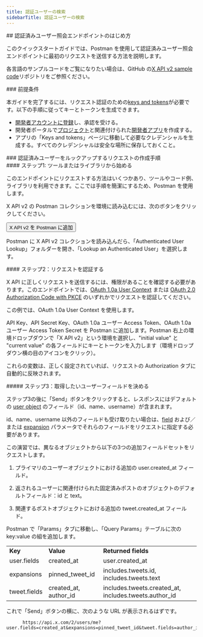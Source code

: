```yaml
---
title: 認証ユーザーの検索
sidebarTitle: 認証ユーザーの検索
---
```



<div id="getting-started-with-the-authenticated-user-lookup-endpoint">
  ## 認証済みユーザー照会エンドポイントのはじめ方
</div>

このクイックスタートガイドでは、Postman を使用して認証済みユーザー照会エンドポイントに最初のリクエストを送信する方法を説明します。

各言語のサンプルコードをご覧になりたい場合は、GitHub の[X API v2 sample code](https://github.com/xdevplatform/Twitter-API-v2-sample-code)リポジトリをご参照ください。

<Note>
  ### 前提条件

  本ガイドを完了するには、リクエスト認証のための[keys and tokens](/ja/resources/fundamentals/authentication)が必要です。以下の手順に従ってキーとトークンを生成できます。

  - [開発者アカウントに登録](https://developer.x.com/en/apply-for-access)し、承認を受ける。
  - 開発者ポータルで[プロジェクト](/ja/resources/fundamentals/projects)と関連付けられた[開発者アプリ](/ja/resources/fundamentals/developer-apps)を作成する。
  - アプリの「Keys and tokens」ページに移動して必要なクレデンシャルを生成する。すべてのクレデンシャルは安全な場所に保存しておくこと。
</Note>

<div id="steps-to-build-an-authenticated-user-lookup-request">
  ### 認証済みユーザーをルックアップするリクエストの作成手順
</div>

<div id="step-one-start-with-a-tool-or-library">
  #### ステップ1: ツールまたはライブラリから始める
</div>

このエンドポイントにリクエストする方法はいくつかあり、ツールやコード例、ライブラリを利用できます。ここでは手順を簡潔にするため、Postman を使用します。

X API v2 の Postman コレクションを環境に読み込むには、次のボタンをクリックしてください。

<Button href="https://app.getpostman.com/run-collection/9956214-784efcda-ed4c-4491-a4c0-a26470a67400">
  X API v2 を Postman に追加
</Button>

Postman に X API v2 コレクションを読み込んだら、「Authenticated User Lookup」フォルダーを開き、「Lookup an Authenticated User」を選択します。

<div id="step-two-authenticate-your-request">
  #### ステップ2：リクエストを認証する
</div>

X API に正しくリクエストを送信するには、権限があることを確認する必要があります。このエンドポイントでは、[OAuth 1.0a User Context](/ja/resources/fundamentals/authentication) または [OAuth 2.0 Authorization Code with PKCE](ja/resources/fundamentals/authentication#oauth-2-0-authorization-code-flow-with-pkce-2) のいずれかでリクエストを認証してください。

この例では、OAuth 1.0a User Context を使用します。

API Key、API Secret Key、OAuth 1.0a ユーザー Access Token、OAuth 1.0a ユーザー Access Token Secret を Postman に追加します。Postman 右上の環境ドロップダウンで「X API v2」という環境を選択し、"initial value" と "current value" の各フィールドにキーとトークンを入力します（環境ドロップダウン横の目のアイコンをクリック）。

これらの変数は、正しく設定されていれば、リクエストの Authorization タブに自動的に反映されます。
 

<div id="step-three-determine-which-user-fields-you-want-to-retrieve">
  ##### ステップ3：取得したいユーザーフィールドを決める
</div>

ステップ3の後に「Send」ボタンをクリックすると、レスポンスにはデフォルトの [user object](/ja/x-api/fundamentals/data-dictionary#user) のフィールド（id、name、username）が含まれます。

id、name、username 以外のフィールドも受け取りたい場合は、[field](/ja/x-api/fundamentals/fields) および／または [expansion](/ja/x-api/fundamentals/expansions) パラメータでそれらのフィールドをリクエストに指定する必要があります。

この演習では、異なるオブジェクトから以下の3つの追加フィールドセットをリクエストします。

1. プライマリのユーザーオブジェクトにおける追加の user.created\_at フィールド。

2. 返されるユーザーに関連付けられた固定済みポストのオブジェクトのデフォルトフィールド：id と text。

3. 関連するポストオブジェクトにおける追加の tweet.created\_at フィールド。

Postman で「Params」タブに移動し、「Query Params」テーブルに次の key:value の組を追加します。

|     |     |     |
| :--- | :--- | :--- |
| **Key** | **Value** | **Returned fields** |
| user.fields | created\_at | user.created\_at |
| expansions | pinned\_tweet\_id | includes.tweets.id,  <br />includes.tweets.text |
| tweet.fields | created\_at, author\_id | includes.tweets.created\_at, includes.tweets.author\_id |

これで「Send」ボタンの横に、次のような URL が表示されるはずです。

```
      https://api.x.com/2/users/me?user.fields=created_at&expansions=pinned_tweet_id&tweet.fields=author_id,created_at
```